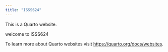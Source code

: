 ```yaml
---
title: "ISSS624"
---
```


This is a Quarto website.

welcome to ISSS624

To learn more about Quarto websites visit <https://quarto.org/docs/websites>.
